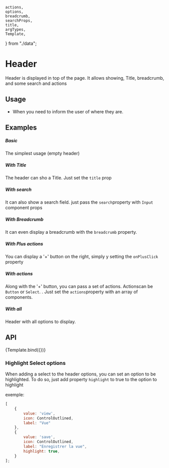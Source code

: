 
    actions,
    options,
    breadcrumb,
    searchProps,
    title,
    argTypes,
    Template,
} from "./data";

<Meta
    title="Design System/Navigation/Header"
    component={KitHeader}
    argTypes={argTypes}
/>

# Header
Header is displayed in top of the page. It allows showing, Title, breadcrumb, and some search and actions

## Usage

- When you need to inform the user of where they are.

## Examples

##### Basic
The simplest usage (empty header)

<CustomCanvas content={Exemples.Basic} source={Sources.Basic} />

##### With Title
The header can sho a Title. Just set the `title` prop

<CustomCanvas content={Exemples.Title} source={Sources.Title} />

##### With search
It can also show a search field. just pass the `search`property with `Input` component props

<CustomCanvas content={Exemples.Search} source={Sources.Search} />

##### With Breadcrumb
It can even display a breadcrumb with the `breadcrumb` property.

<CustomCanvas content={Exemples.Breadcrumb} source={Sources.Breadcrumb} />

##### With Plus actions
You can display a '+' button on the right, simply y setting the `onPlusClick` property

<CustomCanvas content={Exemples.PlusAction} source={Sources.PlusAction} />

##### With actions
Along with the '+' button, you can pass a set of actions. Actionscan be `Button` or `Select`. . Just set the `actions`property with an array of components.

<CustomCanvas content={Exemples.Actions} source={Sources.Actions} />

##### With all

Header with all options to display.

<CustomCanvas content={Exemples.All} source={Sources.All} />


## API

<Canvas>
    <Story name="Header">{Template.bind({})}</Story>
</Canvas>

<Controls story="Header" />


### Highlight Select options

When adding a select to the header options, you can set an option to be highlighted.
To do so, just add property `highlight` to true to the option to highlight

exemple: 

```jsx
[
    {
        value: 'view',
        icon: ControlOutlined,
        label: "Vue"
    },
    {
        value: 'save',
        icon: ControlOutlined,
        label: "Enregistrer la vue",
        highlight: true,
    }
];
```